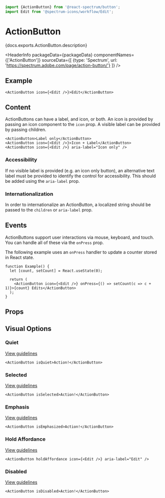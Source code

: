 <!-- Copyright 2020 Adobe. All rights reserved.
This file is licensed to you under the Apache License, Version 2.0 (the "License");
you may not use this file except in compliance with the License. You may obtain a copy
of the License at http://www.apache.org/licenses/LICENSE-2.0
Unless required by applicable law or agreed to in writing, software distributed under
the License is distributed on an "AS IS" BASIS, WITHOUT WARRANTIES OR REPRESENTATIONS
OF ANY KIND, either express or implied. See the License for the specific language
governing permissions and limitations under the License. -->



```jsx import
import {ActionButton} from '@react-spectrum/button';
import Edit from '@spectrum-icons/workflow/Edit';
```

# ActionButton

<p>{docs.exports.ActionButton.description}</p>

<HeaderInfo
  packageData={packageData}
  componentNames={['ActionButton']}
  sourceData={[
    {type: 'Spectrum', url: 'https://spectrum.adobe.com/page/action-button/'}
  ]} />

## Example

```tsx example
<ActionButton icon={<Edit />}>Edit</ActionButton>
```

## Content

ActionButtons can have a label, and icon, or both. An icon is provided by passing an icon component to the `icon` prop.
A visible label can be provided by passing children.

```tsx example
<ActionButton>Label only</ActionButton>
<ActionButton icon={<Edit />}>Icon + Label</ActionButton>
<ActionButton icon={<Edit />} aria-label="Icon only" />
```

### Accessibility

If no visible label is provided (e.g. an icon only button),
an alternative text label must be provided to identify the control for accessibility. This should be added using
the `aria-label` prop.

### Internationalization

In order to internationalize an ActionButton, a localized string should be passed to the `children` or `aria-label` prop.

## Events

ActionButtons support user interactions via mouse, keyboard, and touch. You can handle all of these via the `onPress`
prop.

The following example uses an `onPress` handler to update a counter stored in React state.

```tsx example
function Example() {
  let [count, setCount] = React.useState(0);

  return (
    <ActionButton icon={<Edit />} onPress={() => setCount(c => c + 1)}>{count} Edits</ActionButton>
  );
}
```

## Props

<PropTable component={docs.exports.ActionButton} links={docs.links} />

## Visual Options

### Quiet
[View guidelines](https://spectrum.adobe.com/page/action-button/#Quiet)

```tsx example
<ActionButton isQuiet>Action!</ActionButton>
```

### Selected
[View guidelines](https://spectrum.adobe.com/page/action-button/#Selected)

```tsx example
<ActionButton isSelected>Action!</ActionButton>
```

### Emphasis
[View guidelines](https://spectrum.adobe.com/page/action-button/#Emphasis)

```tsx example
<ActionButton isEmphasized>Action!</ActionButton>
```

### Hold Affordance
[View guidelines](https://spectrum.adobe.com/page/action-button/#Hold-icon)

```tsx example
<ActionButton holdAffordance icon={<Edit />} aria-label="Edit" />
```

### Disabled
[View guidelines](https://spectrum.adobe.com/page/action-button/#Disabled)

```tsx example
<ActionButton isDisabled>Action!</ActionButton>
```
